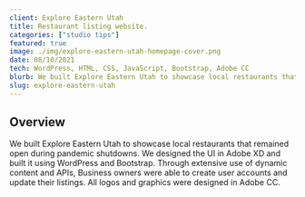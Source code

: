 ```yaml
---
client: Explore Eastern Utah
title: Restaurant listing website.
categories: ["studio tips"]
featured: true
image: ./img/explore-eastern-utah-homepage-cover.png
date: 08/10/2021
tech: WordPress, HTML, CSS, JavaScript, Bootstrap, Adobe CC
blurb: We built Explore Eastern Utah to showcase local restaurants that remained open during pandemic shutdowns. We designed the UI in Adobe XD and built it using WordPress and Bootstrap. Through extensive use of dynamic content and APIs, Business owners were able to create user accounts and update their listings. All logos and graphics were designed in Adobe CC.
slug: explore-eastern-utah
---
```


## Overview

<div class="hr-div"></div>

We built Explore Eastern Utah to showcase local restaurants that remained open during pandemic shutdowns. We designed the UI in Adobe XD and built it using WordPress and Bootstrap. Through extensive use of dynamic content and APIs, Business owners were able to create user accounts and update their listings. All logos and graphics were designed in Adobe CC.
